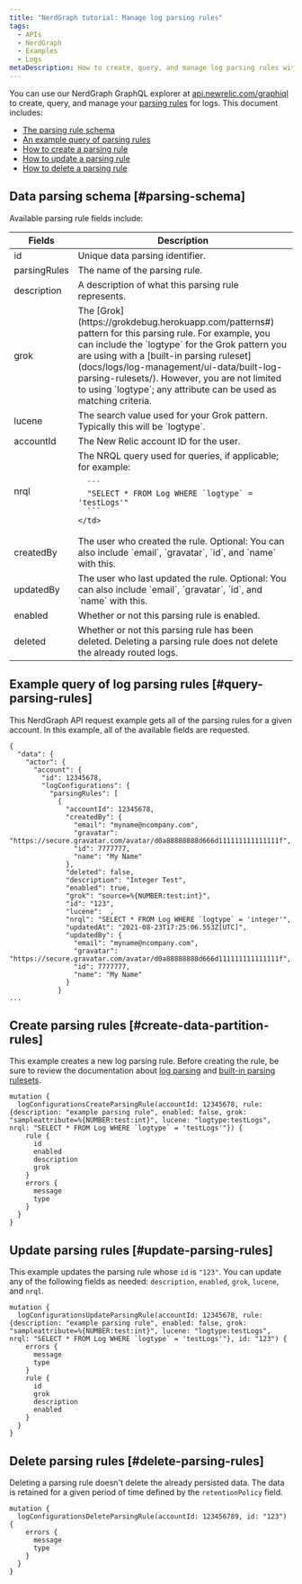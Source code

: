 ```yaml
---
title: "NerdGraph tutorial: Manage log parsing rules"
tags:
  - APIs
  - NerdGraph
  - Examples
  - Logs
metaDescription: How to create, query, and manage log parsing rules with NerdGraph, the New Relic GraphQL explorer.
---
```


You can use our NerdGraph GraphQL explorer at [api.newrelic.com/graphiql](https://api.newrelic.com/graphiql) to create, query, and manage your [parsing rules](/docs/logs/log-management/ui-data/parsing/) for logs.
This document includes:

* [The parsing rule schema](#data-partition-schema)
* [An example query of parsing rules](#query-data-partition-rules) 
* [How to create a parsing rule](#create-data-partition-rules)
* [How to update a parsing rule](#update-data-partition-rules)
* [How to delete a parsing rule](#delete-data-partition-rules)

## Data parsing schema [#parsing-schema]

Available parsing rule fields include:

<table>
  <thead>
  <tr>
    <th style={{width: "200px"}}>
      Fields
    </th>
    <th>
      Description
    </th>
  </tr>
  </thead>

  <tbody>
  <tr>
    <td>id</td>
    <td>Unique data parsing identifier.</td>
  </tr>
  <tr>
    <td>parsingRules</td>
    <td>The name of the parsing rule.</td>
  </tr>
  <tr>
    <td>description</td>
    <td>A description of what this parsing rule represents.</td>
  </tr>
  <tr>
    <td>grok</td>
    <td>The [Grok](https://grokdebug.herokuapp.com/patterns#) pattern for this parsing rule. For example, you can include the `logtype` for the Grok pattern you are using with a [built-in parsing ruleset](docs/logs/log-management/ui-data/built-log-parsing-rulesets/). However, you are not limited to using `logtype`; any attribute can be used as matching criteria.
    </td>
  </tr>
  <tr>
    <td>lucene</td>
    <td>The search value used for your Grok pattern. Typically this will be `logtype`.
    </td>
  </tr>
  <tr>
    <td>accountId</td>
    <td>The New Relic account ID for the user.</td>
  </tr>
  <tr>
    <td>nrql</td>
    <td>The NRQL query used for queries, if applicable; for example:

      ```
      "SELECT * FROM Log WHERE `logtype` = 'testLogs'"
      ```
    </td>
  </tr>
  <tr>
    <td>createdBy</td>
    <td>The user who created the rule. Optional: You can also include `email`, `gravatar`, `id`, and `name` with this.</td>
  </tr>
  <tr>
    <td>updatedBy</td>
    <td>The user who last updated the rule. Optional: You can also include `email`, `gravatar`, `id`, and `name` with this.</td>
  </tr>
  <tr>
    <td>enabled</td>
    <td>Whether or not this parsing rule is enabled.</td>
  </tr>
  <tr>
    <td>deleted</td>
    <td>Whether or not this parsing rule has been deleted. Deleting a parsing rule does not delete the already routed logs.
    </td>
  </tr>
  </tbody>
</table>

## Example query of log parsing rules [#query-parsing-rules]

This NerdGraph API request example gets all of the parsing rules for a given account. In this example, all of the available fields are requested.

```
{
  "data": {
    "actor": {
      "account": {
        "id": 12345678,
        "logConfigurations": {
          "parsingRules": [
            {
              "accountId": 12345678,
              "createdBy": {
                "email": "myname@ncompany.com",
                "gravatar": "https://secure.gravatar.com/avatar/d0a88888888d666d111111111111111f",
                "id": 7777777,
                "name": "My Name"
              },
              "deleted": false,
              "description": "Integer Test",
              "enabled": true,
              "grok": "source=%{NUMBER:test:int}",
              "id": "123",
              "lucene":  ,
              "nrql": "SELECT * FROM Log WHERE `logtype` = 'integer'",
              "updatedAt": "2021-08-23T17:25:06.553Z[UTC]",
              "updatedBy": {
                "email": "myname@ncompany.com",
                "gravatar": "https://secure.gravatar.com/avatar/d0a88888888d666d111111111111111f",
                "id": 7777777,
                "name": "My Name"
              }
            }
...
```

## Create parsing rules [#create-data-partition-rules]

This example creates a new log parsing rule. Before creating the rule, be sure to review the documentation about [log parsing](/docs/logs/log-management/ui-data/parsing/) and [built-in parsing rulesets](/docs/logs/log-management/ui-data/built-log-parsing-rulesets/).

```
mutation {
  logConfigurationsCreateParsingRule(accountId: 12345678, rule: {description: "example parsing rule", enabled: false, grok: "sampleattribute=%{NUMBER:test:int}", lucene: "logtype:testLogs", nrql: "SELECT * FROM Log WHERE `logtype` = 'testLogs'"}) {
    rule {
      id
      enabled
      description
      grok
    }
    errors {
      message
      type
    }
  }
}
```

## Update parsing rules [#update-parsing-rules]

This example updates the parsing rule whose `id` is `"123"`. You can update any of the following fields as needed: `description`, `enabled`, `grok`, `lucene`, and `nrql`.

```
mutation {
  logConfigurationsUpdateParsingRule(accountId: 12345678, rule: {description: "example parsing rule", enabled: false, grok: "sampleattribute=%{NUMBER:test:int}", lucene: "logtype:testLogs", nrql: "SELECT * FROM Log WHERE `logtype` = 'testLogs'"}, id: "123") {
    errors {
      message
      type
    }
    rule {
      id
      grok
      description
      enabled
    }
  }
}
```
            
## Delete parsing rules [#delete-parsing-rules]

Deleting a parsing rule doesn't delete the already persisted data. The data is retained for a given period of time defined by the `retentionPolicy` field.

```
mutation {
  logConfigurationsDeleteParsingRule(accountId: 123456789, id: "123") {
    errors {
      message
      type
    }
  }
}
```
